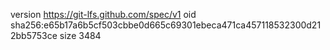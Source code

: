 version https://git-lfs.github.com/spec/v1
oid sha256:e65b17a6b5cf503cbbe0d665c69301ebeca471ca457118532300d212bb5753ce
size 3484

